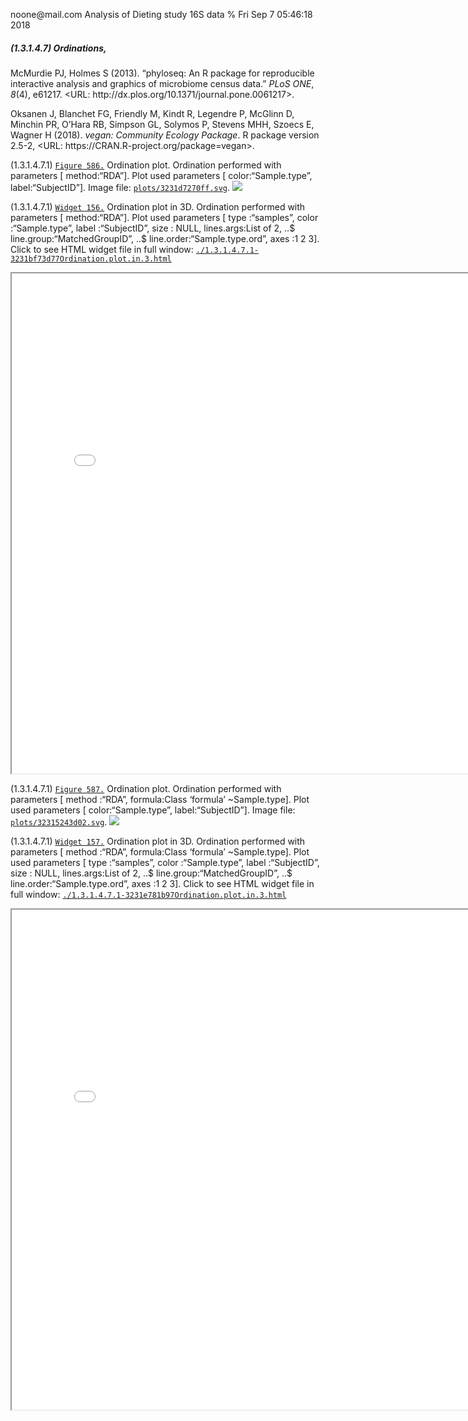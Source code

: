 noone@mail.com
Analysis of Dieting study 16S data
% Fri Sep  7 05:46:18 2018



##### \(1.3.1.4.7\) Ordinations, 



McMurdie PJ, Holmes S (2013). “phyloseq: An R package for reproducible interactive analysis and graphics of microbiome census data.” _PLoS
ONE_, *8*(4), e61217. <URL: http://dx.plos.org/10.1371/journal.pone.0061217>.


Oksanen J, Blanchet FG, Friendly M, Kindt R, Legendre P, McGlinn D, Minchin PR, O'Hara RB, Simpson GL, Solymos P, Stevens MHH, Szoecs E, Wagner
H (2018). _vegan: Community Ecology Package_. R package version 2.5-2, <URL: https://CRAN.R-project.org/package=vegan>.





\(1.3.1.4.7.1\) <a name="figure.586"></a>[`Figure 586.`](#figure.586) Ordination plot. Ordination performed with parameters [ method:"RDA"]. 
               Plot used parameters [ color:"Sample.type", label:"SubjectID"].  Image file: [`plots/3231d7270ff.svg`](plots/3231d7270ff.svg).
![](plots/3231d7270ff.svg)




\(1.3.1.4.7.1\) <a name="widget.156"></a>[`Widget 156.`](#widget.156) Ordination plot in 3D. Ordination performed with parameters [ method:"RDA"]. 
               Plot used parameters [ type      :"samples", color     :"Sample.type", label     :"SubjectID", size      : NULL, lines.args:List of 2,  ..$ line.group:"MatchedGroupID",  ..$ line.order:"Sample.type.ord", axes      :1 2 3]. Click to see HTML widget file in full window: [`./1.3.1.4.7.1-3231bf73d77Ordination.plot.in.3.html`](./1.3.1.4.7.1-3231bf73d77Ordination.plot.in.3.html)



<iframe src="./1.3.1.4.7.1-3231bf73d77Ordination.plot.in.3.html" width="800" height="800"> </iframe>




\(1.3.1.4.7.1\) <a name="figure.587"></a>[`Figure 587.`](#figure.587) Ordination plot. Ordination performed with parameters [ method :"RDA", formula:Class 'formula' ~Sample.type]. 
               Plot used parameters [ color:"Sample.type", label:"SubjectID"].  Image file: [`plots/32315243d02.svg`](plots/32315243d02.svg).
![](plots/32315243d02.svg)




\(1.3.1.4.7.1\) <a name="widget.157"></a>[`Widget 157.`](#widget.157) Ordination plot in 3D. Ordination performed with parameters [ method :"RDA", formula:Class 'formula' ~Sample.type]. 
               Plot used parameters [ type      :"samples", color     :"Sample.type", label     :"SubjectID", size      : NULL, lines.args:List of 2,  ..$ line.group:"MatchedGroupID",  ..$ line.order:"Sample.type.ord", axes      :1 2 3]. Click to see HTML widget file in full window: [`./1.3.1.4.7.1-3231e781b97Ordination.plot.in.3.html`](./1.3.1.4.7.1-3231e781b97Ordination.plot.in.3.html)



<iframe src="./1.3.1.4.7.1-3231e781b97Ordination.plot.in.3.html" width="800" height="800"> </iframe>